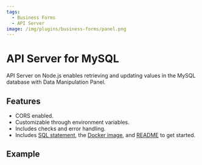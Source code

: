 ```yaml
---
tags:
  - Business Forms
  - API Server
image: /img/plugins/business-forms/panel.png
---
```



# API Server for MySQL

API Server on Node.js enables retrieving and updating values in the MySQL database with Data Manipulation Panel.

## Features

- CORS enabled.
- Customizable through environment variables.
- Includes checks and error handling.
- Includes [SQL statement](https://github.com/VolkovLabs/business-forms/blob/main/server-mysql/feedbacks.sql), the [Docker image](https://github.com/VolkovLabs/business-forms/blob/main/server-mysql/Dockerfile), and [README](https://github.com/VolkovLabs/business-forms/blob/main/server-mysql/README.md) to get started.

## Example

<Code
  url="https://github.com/VolkovLabs/business-forms/blob/main/server-mysql/server.ts"
  language="js"
/>

